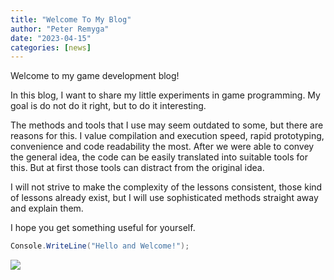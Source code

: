 ```yaml
---
title: "Welcome To My Blog"
author: "Peter Remyga"
date: "2023-04-15"
categories: [news]
---
```


Welcome to my game development blog!

In this blog, I want to share my little experiments in game programming. My goal is do not do it right, but to do it interesting.

The methods and tools that I use may seem outdated to some, but there are reasons for this. I value compilation and execution speed, rapid prototyping, convenience and code readability the most. After we were able to convey the general idea, the code can be easily translated into suitable tools for this. But at first those tools can distract from the original idea.

I will not strive to make the complexity of the lessons consistent, those kind of lessons already exist, but I will use sophisticated methods straight away and explain them.

I hope you get something useful for yourself.

```C#
Console.WriteLine("Hello and Welcome!");
```

![](thumbnail.jpg){fig-align="center"}


